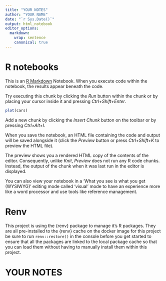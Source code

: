 ```yaml
---
title: "YOUR NOTES"
author: "YOUR NAME"
date: "`r Sys.Date()`"
output: html_notebook
editor_options:
  markdown:
    wrap: sentence
    canonical: true
---
```


# R notebooks

This is an [R Markdown](http://rmarkdown.rstudio.com) Notebook.
When you execute code within the notebook, the results appear beneath the code.

Try executing this chunk by clicking the *Run* button within the chunk or by placing your cursor inside it and pressing *Ctrl+Shift+Enter*.

```r
plot(cars)
```

Add a new chunk by clicking the *Insert Chunk* button on the toolbar or by pressing *Ctrl+Alt+I*.

When you save the notebook, an HTML file containing the code and output will be saved alongside it (click the *Preview* button or press *Ctrl+Shift+K* to preview the HTML file).

The preview shows you a rendered HTML copy of the contents of the editor.
Consequently, unlike *Knit*, *Preview* does not run any R code chunks.
Instead, the output of the chunk when it was last run in the editor is displayed.

You can also view your notebook in a 'What you see is what you get (WYSIWYG)' editing mode called 'visual' mode to have an experience more like a word processor and use tools like reference management.

# Renv

This project is using the {renv} package to manage it's R packages.
They are all pre-installed to the {renv} cache on the docker image for this project be sure to run `renv::restore()` in the console before you get started to ensure that all the packages are linked to the local package cache so that you can load them without having to manually install them within this project.

# YOUR NOTES
